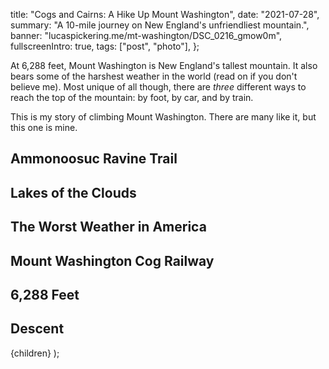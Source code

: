 
  title: "Cogs and Cairns: A Hike Up Mount Washington",
  date: "2021-07-28",
  summary: "A 10-mile journey on New England's unfriendliest mountain.",
  banner: "lucaspickering.me/mt-washington/DSC_0216_gmow0m",
  fullscreenIntro: true,
  tags: ["post", "photo"],
};

At 6,288 feet, Mount Washington is New England's tallest mountain. It also bears some of the harshest weather in the world (read on if you don't believe me). Most unique of all though, there are _three_ different ways to reach the top of the mountain: by foot, by car, and by train.

This is my story of climbing Mount Washington. There are many like it, but this one is mine.

## Ammonoosuc Ravine Trail

<Images
  images="lucaspickering.me/mt-washington/DSC_0136_ajbqnf"
  caption="Onward and upward."
/>

<Images
  images="lucaspickering.me/mt-washington/DSC_0138_naz9st"
  caption="Verdant undergrowth covers the base of the mountain."
/>

<Images
  images="lucaspickering.me/mt-washington/DSC_0152_ajkx01"
  caption="Thousands of hikers climb the mountain on a sunny summer day."
/>

<Images
  images="lucaspickering.me/mt-washington/DSC_0153_u3gp6d"
  caption="Stream crossings are common in the first few miles of the trail."
/>

<Images
  images="lucaspickering.me/mt-washington/DSC_0163_oatbmv"
  caption="A waterfall provides a convenient excuse for us to catch our breaths."
/>

## Lakes of the Clouds

<Images
  images="lucaspickering.me/mt-washington/DSC_0206_q7anjj"
  caption="Once you breach the treeline, hundreds of cairns guide the way. A necessity when the weather it at its worst."
/>

<Images
  images="lucaspickering.me/mt-washington/DSC_0210_nnbks0"
  caption="The first glimpses of the mountain's apex. The weather station at the summit is visible from miles away."
/>

<Images
  images="lucaspickering.me/mt-washington/DSC_0221_znualk"
  caption="A lone cairn on a cliff's edge."
/>

<Images
  images="lucaspickering.me/mt-washington/DSC_0222_zeo75e"
  caption="The Lakes of the Clouds Hut."
/>

<Images
  images="lucaspickering.me/mt-washington/DSC_0228_wndlq0"
  caption="What's a hut without a sign?"
/>

<Images
  images="lucaspickering.me/mt-washington/DSC_0239_fi07h2"
  caption="The hut's namesake."
/>

## The Worst Weather in America

<Images
  images="lucaspickering.me/mt-washington/DSC_0233_jfhvac"
  caption="A stern warning, fortunately not relevant today."
/>

<Images
  images="lucaspickering.me/mt-washington/DSC_0248_jause9"
  caption="The view back to the hut, about halfway from the lakes to the summit."
/>

<Images
  images="lucaspickering.me/mt-washington/DSC_0244_tml1f5"
  caption="The rough stones provide a sort of lunar backdrop to the final leg of the climb."
/>

<Images
  images="lucaspickering.me/mt-washington/DSC_0255_imiao9"
  caption="The Tuckerman trail crosses the alpine moonscape."
/>

## Mount Washington Cog Railway

<Images
  images="lucaspickering.me/mt-washington/DSC_0309_jpvngx"
  caption="Leading the way."
/>

<Images
  images="lucaspickering.me/mt-washington/DSC_0366_tyzb07"
  caption="This would've been scarier if the trains could move more than a few miles an hour."
/>

## 6,288 Feet

<Images
  images="lucaspickering.me/mt-washington/DSC_0264_qbypkh"
  caption="In case there was any doubt."
/>

<Images
  images="lucaspickering.me/mt-washington/DSC_0280_rdmazk"
  caption="The visitor center, hanging over a cliff's edge."
/>

<Images
  images="lucaspickering.me/mt-washington/DSC_0250_wzz41l"
  caption="If the wind blows on the mountain but no one's around to measure it, does it make a sound?"
/>

<Images
  images="lucaspickering.me/mt-washington/DSC_0253_c8fc6q"
  caption="Spot the hikers?"
/>

<Images
  images="lucaspickering.me/mt-washington/DSC_0336_audeme"
  caption="Dozens of visitors waited for their turn at the summit. We opted not to get any closer than this."
/>

<Images
  images="lucaspickering.me/mt-washington/DSC_0254_ztkvbk"
  caption="Even the harshest of environments can be developed."
/>

## Descent

<Images
  images="lucaspickering.me/mt-washington/DSC_0391_xtndec"
  caption="A ponderous moment."
/>

<Images
  images="lucaspickering.me/mt-washington/DSC_0410_esalzg"
  caption="A geologic Polaris."
/>

<Images
  images="lucaspickering.me/mt-washington/DSC_0430_i4cdsi"
  caption="The Jewell trail hugs the train tracks for a time."
/>

<Images
  images="lucaspickering.me/mt-washington/DSC_0433_arptjq"
  caption="The famous Bretton Woods resort and the White Mountains beyond."
/>

<Images
  images="lucaspickering.me/mt-washington/DSC_0445_krztii"
  caption="Each hiker carves the path a little bit deeper."
/>

<Images
  images="lucaspickering.me/mt-washington/DSC_0460_ngkror"
  caption="The circle of life."
/>

<Images
  images="lucaspickering.me/mt-washington/DSC_0453_syjpcm"
  caption="A former campsite abuts the trail."
/>

<Images
  images="lucaspickering.me/mt-washington/DSC_0474_hmyam1"
  caption="Back on the valley floor, streams and waterfalls provide a soundtrack to the last steps of the journey."
/>

<Images
  images="lucaspickering.me/mt-washington/DSC_0478_tthmyn"
  caption="This is about how my legs felt by this point."
/>

  <PostView metadata={metadata}>{children}</PostView>
);

